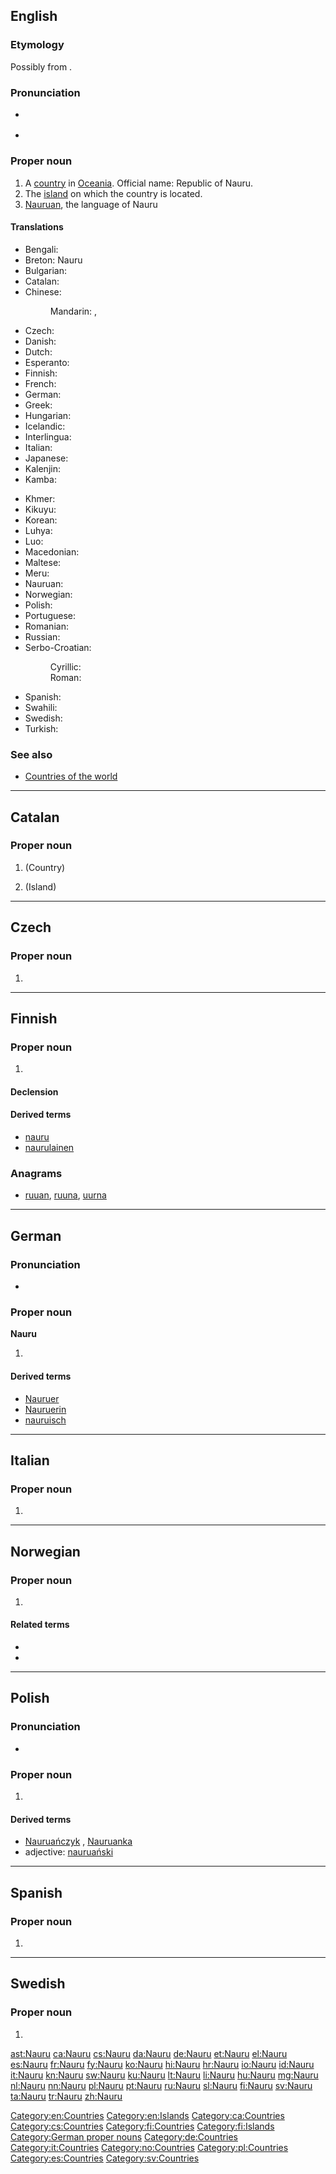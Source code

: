 {{also|nauru}}
==English==
{{wikipedia}}

===Etymology===
Possibly from {{etyl|na}} {{term|anáoero||I go to the beach}}.

===Pronunciation===
* {{a|UK|US}} {{IPA|/nɑːˈuː.ruː/|/ˈnaʊ.ru/}}
* {{audio|en-us-Nauru.ogg|Audio (US)}}

===Proper noun===
{{en-proper noun}}

# A [[country]] in [[Oceania]]. Official name: Republic of Nauru.
# The [[island]] on which the country is located.
# [[Nauruan]], the language of Nauru

====Translations====
{{trans-top|Republic of Nauru}}
* Bengali: {{t-|bn|নাউরু}}
* Breton: Nauru
* Bulgarian: {{t-|bg|Науру|tr=Naúru}}
* Catalan: {{t+|ca|Nauru}}
* Chinese:
*: Mandarin: {{t-|cmn|瑙魯|sc=Hani}}, {{t-|cmn|瑙鲁|tr=Nǎolǔ|sc=Hani}}
* Czech: {{t+|cs|Nauru}}
* Danish: {{t+|da|Nauru}}
* Dutch: {{t+|nl|Nauru}}
* Esperanto: {{t-|eo|Nauro}}
* Finnish: {{t+|fi|Nauru}}
* French: {{t+|fr|Nauru}}
* German: {{t+|de|Nauru}}
* Greek: {{t+|el|Ναουρού|n|tr=Naouroú}}
* Hungarian: {{t+|hu|Nauru}}
* Icelandic: {{t+|is|Nárú|n}}
* Interlingua: {{t-|ia|Nauru}}
* Italian: {{t+|it|Nauru}}
* Japanese: {{t-|ja|ナウル|tr=Nauru}}
* Kalenjin: {{tø|kln|Nauru}}
* Kamba: {{tø|kam|Nauru}}
{{trans-mid}}
* Khmer: {{t-|km|ណូរុ|tr=nooru|sc=Khmr}}
* Kikuyu: {{tø|ki|Nauru}}
* Korean: {{t+|ko|나우루|tr=nauru|sc=Kore}}
* Luhya: {{tø|luy|Nauru}}
* Luo: {{tø|luo|Nauru}}
* Macedonian: {{t-|mk|Науру|n|tr=Náuru}}
* Maltese: {{t-|mt|Nawru}}
* Meru: {{tø|mer|Nauru}}
* Nauruan: {{t-|na|Naoero}}
* Norwegian: {{t-|no|Nauru}}
* Polish: {{t+|pl|Nauru}}
* Portuguese: {{t+|pt|Nauru|m}}
* Romanian: {{t-|ro|Nauru|n}}
* Russian: {{t+|ru|Науру|tr=Naúru}}
* Serbo-Croatian:
*: Cyrillic: {{t-|sh|Науру|m}}
*: Roman: {{t-|sh|Nauru|m}}
* Spanish: {{t+|es|Nauru|m}}
* Swahili: {{t+|sw|Nauru}}
* Swedish: {{t+|sv|Nauru}}
* Turkish: {{t+|tr|Nauru}}
{{trans-bottom}}

===See also===
* [[Appendix:Countries of the world|Countries of the world]]

[[Category:en:Countries]]
[[Category:en:Islands]]

----

==Catalan==

===Proper noun===
{{ca-proper noun|m}}

# {{l|en|Nauru}} (Country)
# {{l|en|Nauru}} (Island)

[[Category:ca:Countries]]

----

==Czech==

===Proper noun===
{{cs-proper noun|g=}}

# {{l|en|Nauru}}

[[Category:cs:Countries]]

----

==Finnish==
{{wikipedia|lang=fi}}

===Proper noun===
{{fi-proper noun}}

# {{l|en|Nauru}}

====Declension====
{{fi-decl-valo|Naur|||u|nopl=1}}

====Derived terms====
* [[nauru]]
* [[naurulainen]]

===Anagrams===
* [[ruuan#Finnish|ruuan]], [[ruuna#Finnish|ruuna]], [[uurna#Finnish|uurna]]

[[Category:fi:Countries]]
[[Category:fi:Islands]]

----

==German==
{{wikipedia|lang=de}}

===Pronunciation===
* {{audio|De-Nauru fcm.ogg|Audio (Germany)}}

===Proper noun===
'''Nauru''' {{n}}

# {{l|en|Nauru}}

====Derived terms====
* [[Nauruer]]
* [[Nauruerin]]
* [[nauruisch]]

[[Category:German proper nouns]]
[[Category:de:Countries]]

----

==Italian==
{{wikipedia|lang=it}}

===Proper noun===
{{it-proper noun|m}}

# {{l|en|Nauru}}

[[Category:it:Countries]]

----

==Norwegian==

===Proper noun===
{{no-proper noun}}

# {{l|en|Nauru}}

====Related terms====
* {{l|no|nauruer}}
* {{l|no|naurisk}}

[[Category:no:Countries]]

----

==Polish==

===Pronunciation===
* {{IPA|/ˈnawru/|lang=pl}}

===Proper noun===
{{head|pl|proper noun|g=n|undeclinable}}

# {{l|en|Nauru}}

====Derived terms====
* [[Nauruańczyk]] {{m}}, [[Nauruanka]] {{f}}
* adjective: [[nauruański]]

[[Category:pl:Countries]]

----

==Spanish==
{{wikipedia|lang=es}}

===Proper noun===
{{es-proper noun|m}}

# {{l|en|Nauru}}

[[Category:es:Countries]]

----

==Swedish==

===Proper noun===
{{head|sv|proper noun}}

# {{l|en|Nauru}}

[[Category:sv:Countries]]

[[ast:Nauru]]
[[ca:Nauru]]
[[cs:Nauru]]
[[da:Nauru]]
[[de:Nauru]]
[[et:Nauru]]
[[el:Nauru]]
[[es:Nauru]]
[[fr:Nauru]]
[[fy:Nauru]]
[[ko:Nauru]]
[[hi:Nauru]]
[[hr:Nauru]]
[[io:Nauru]]
[[id:Nauru]]
[[it:Nauru]]
[[kn:Nauru]]
[[sw:Nauru]]
[[ku:Nauru]]
[[lt:Nauru]]
[[li:Nauru]]
[[hu:Nauru]]
[[mg:Nauru]]
[[nl:Nauru]]
[[nn:Nauru]]
[[pl:Nauru]]
[[pt:Nauru]]
[[ru:Nauru]]
[[sl:Nauru]]
[[fi:Nauru]]
[[sv:Nauru]]
[[ta:Nauru]]
[[tr:Nauru]]
[[zh:Nauru]]